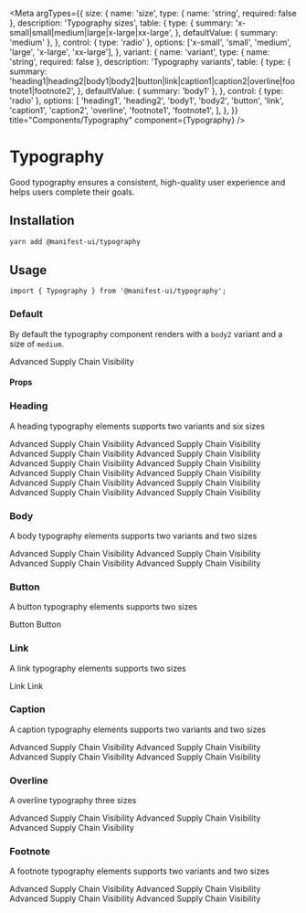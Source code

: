 
<Meta
  argTypes={{
    size: {
      name: 'size',
      type: { name: 'string', required: false },
      description: 'Typography sizes',
      table: {
        type: {
          summary: 'x-small|small|medium|large|x-large|xx-large',
        },
        defaultValue: { summary: 'medium' },
      },
      control: { type: 'radio' },
      options: ['x-small', 'small', 'medium', 'large', 'x-large', 'xx-large'],
    },
    variant: {
      name: 'variant',
      type: { name: 'string', required: false },
      description: 'Typography variants',
      table: {
        type: {
          summary:
            'heading1|heading2|body1|body2|button|link|caption1|caption2|overline|footnote1|footnote2',
        },
        defaultValue: { summary: 'body1' },
      },
      control: { type: 'radio' },
      options: [
        'heading1',
        'heading2',
        'body1',
        'body2',
        'button',
        'link',
        'caption1',
        'caption2',
        'overline',
        'footnote1',
        'footnote1',
      ],
    },
  }}
  title="Components/Typography"
  component={Typography}
/>

# Typography

Good typography ensures a consistent, high-quality user experience and helps users complete their goals.

## Installation

```sh
yarn add @manifest-ui/typography
```

## Usage

```tsx
import { Typography } from '@manifest-ui/typography';
```

### Default

By default the typography component renders with a `body2` variant and a size of `medium`.

<Canvas>
  <Story name="Default">
    <Typography>Advanced Supply Chain Visibility</Typography>
  </Story>
</Canvas>

#### Props

<ArgsTable of={Typography} />

### Heading

A heading typography elements supports two variants and six sizes

<Canvas>
  <Story name="Heading">
    <Flex direction="column">
      <Typography size="xx-large" variant="heading1">
        Advanced Supply Chain Visibility
      </Typography>
      <Typography sx={{ pb: 5 }} size="xx-large" variant="heading2">
        Advanced Supply Chain Visibility
      </Typography>
      <Typography size="x-large" variant="heading1">
        Advanced Supply Chain Visibility
      </Typography>
      <Typography sx={{ pb: 5 }} size="x-large" variant="heading2">
        Advanced Supply Chain Visibility
      </Typography>
      <Typography size="large" variant="heading1">
        Advanced Supply Chain Visibility
      </Typography>
      <Typography sx={{ pb: 5 }} size="large" variant="heading2">
        Advanced Supply Chain Visibility
      </Typography>
      <Typography size="medium" variant="heading1">
        Advanced Supply Chain Visibility
      </Typography>
      <Typography sx={{ pb: 5 }} size="medium" variant="heading2">
        Advanced Supply Chain Visibility
      </Typography>
      <Typography size="small" variant="heading1">
        Advanced Supply Chain Visibility
      </Typography>
      <Typography sx={{ pb: 5 }} size="small" variant="heading2">
        Advanced Supply Chain Visibility
      </Typography>
      <Typography size="x-small" variant="heading1">
        Advanced Supply Chain Visibility
      </Typography>
      <Typography sx={{ pb: 5 }} size="x-small" variant="heading2">
        Advanced Supply Chain Visibility
      </Typography>
    </Flex>
  </Story>
</Canvas>

### Body

A body typography elements supports two variants and two sizes

<Canvas>
  <Story name="Body">
    <Flex direction="column">
      <Typography size="medium" variant="body1">
        Advanced Supply Chain Visibility
      </Typography>
      <Typography sx={{ pb: 5 }} size="medium" variant="body2">
        Advanced Supply Chain Visibility
      </Typography>
      <Typography size="small" variant="body1">
        Advanced Supply Chain Visibility
      </Typography>
      <Typography sx={{ pb: 5 }} size="small" variant="body2">
        Advanced Supply Chain Visibility
      </Typography>
    </Flex>
  </Story>
</Canvas>

### Button

A button typography elements supports two sizes

<Canvas>
  <Story name="Button">
    <Flex direction="column">
      <Typography sx={{ pb: 5 }} size="medium" variant="button">
        Button
      </Typography>
      <Typography sx={{ pb: 5 }} size="small" variant="button">
        Button
      </Typography>
    </Flex>
  </Story>
</Canvas>

### Link

A link typography elements supports two sizes

<Canvas>
  <Story name="Link">
    <Flex direction="column">
      <Typography sx={{ pb: 5 }} size="medium" variant="link">
        Link
      </Typography>
      <Typography sx={{ pb: 5 }} size="small" variant="link">
        Link
      </Typography>
    </Flex>
  </Story>
</Canvas>

### Caption

A caption typography elements supports two variants and two sizes

<Canvas>
  <Story name="Caption">
    <Flex direction="column">
      <Typography size="medium" variant="caption1">
        Advanced Supply Chain Visibility
      </Typography>
      <Typography sx={{ pb: 5 }} size="medium" variant="caption2">
        Advanced Supply Chain Visibility
      </Typography>
      <Typography size="small" variant="caption1">
        Advanced Supply Chain Visibility
      </Typography>
      <Typography sx={{ pb: 5 }} size="small" variant="caption2">
        Advanced Supply Chain Visibility
      </Typography>
    </Flex>
  </Story>
</Canvas>

### Overline

A overline typography three sizes

<Canvas>
  <Story name="Overline">
    <Flex direction="column">
      <Typography sx={{ pb: 5 }} size="large" variant="overline">
        Advanced Supply Chain Visibility
      </Typography>
      <Typography sx={{ pb: 5 }} size="medium" variant="overline">
        Advanced Supply Chain Visibility
      </Typography>
      <Typography sx={{ pb: 5 }} size="small" variant="overline">
        Advanced Supply Chain Visibility
      </Typography>
    </Flex>
  </Story>
</Canvas>

### Footnote

A footnote typography elements supports two variants and two sizes

<Canvas>
  <Story name="Footnote">
    <Flex direction="column">
      <Typography size="medium" variant="footnote1">
        Advanced Supply Chain Visibility
      </Typography>
      <Typography sx={{ pb: 5 }} size="medium" variant="footnote2">
        Advanced Supply Chain Visibility
      </Typography>
      <Typography size="small" variant="footnote1">
        Advanced Supply Chain Visibility
      </Typography>
      <Typography sx={{ pb: 5 }} size="small" variant="footnote2">
        Advanced Supply Chain Visibility
      </Typography>
    </Flex>
  </Story>
</Canvas>
